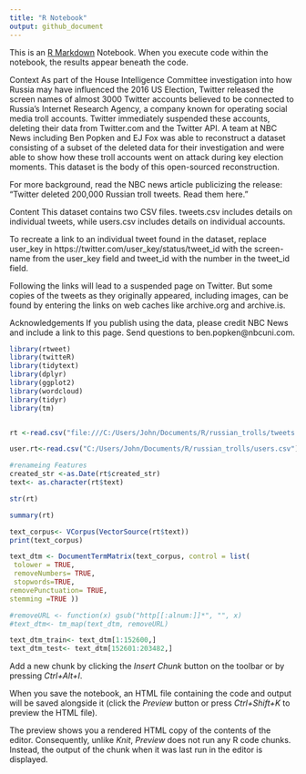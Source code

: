 ```yaml
---
title: "R Notebook"
output: github_document
---
```


This is an [R Markdown](http://rmarkdown.rstudio.com) Notebook. When you execute code within the notebook, the results appear beneath the code. 

Context
As part of the House Intelligence Committee investigation into how Russia may have influenced the 2016 US Election, Twitter released the screen names of almost 3000 Twitter accounts believed to be connected to Russia’s Internet Research Agency, a company known for operating social media troll accounts. Twitter immediately suspended these accounts, deleting their data from Twitter.com and the Twitter API. A team at NBC News including Ben Popken and EJ Fox was able to reconstruct a dataset consisting of a subset of the deleted data for their investigation and were able to show how these troll accounts went on attack during key election moments. This dataset is the body of this open-sourced reconstruction.

For more background, read the NBC news article publicizing the release: "Twitter deleted 200,000 Russian troll tweets. Read them here."

Content
This dataset contains two CSV files. tweets.csv includes details on individual tweets, while users.csv includes details on individual accounts.

To recreate a link to an individual tweet found in the dataset, replace user_key in https://twitter.com/user_key/status/tweet_id with the screen-name from the user_key field and tweet_id with the number in the tweet_id field.

Following the links will lead to a suspended page on Twitter. But some copies of the tweets as they originally appeared, including images, can be found by entering the links on web caches like archive.org and archive.is.

Acknowledgements
If you publish using the data, please credit NBC News and include a link to this page. Send questions to ben.popken@nbcuni.com. 

```r

library(rtweet)
library(twitteR)
library(tidytext)
library(dplyr)
library(ggplot2)
library(wordcloud)
library(tidyr)
library(tm)


rt <-read.csv("file:///C:/Users/John/Documents/R/russian_trolls/tweets.csv/tweets.csv")

user.rt<-read.csv("C:/Users/John/Documents/R/russian_trolls/users.csv")

#renameing Features
created_str <-as.Date(rt$created_str)
text<- as.character(rt$text)

str(rt)

summary(rt)


```

```r

text_corpus<- VCorpus(VectorSource(rt$text))
print(text_corpus)

text_dtm <- DocumentTermMatrix(text_corpus, control = list(
 tolower = TRUE,
 removeNumbers= TRUE,
 stopwords=TRUE,
removePunctuation= TRUE,
stemming =TRUE )) 

#removeURL <- function(x) gsub("http[[:alnum:]]*", "", x)
#text_dtm<- tm_map(text_dtm, removeURL)


```
```r
text_dtm_train<- text_dtm[1:152600,]
text_dtm_test<- text_dtm[152601:203482,]


```

Add a new chunk by clicking the *Insert Chunk* button on the toolbar or by pressing *Ctrl+Alt+I*.

When you save the notebook, an HTML file containing the code and output will be saved alongside it (click the *Preview* button or press *Ctrl+Shift+K* to preview the HTML file).

The preview shows you a rendered HTML copy of the contents of the editor. Consequently, unlike *Knit*, *Preview* does not run any R code chunks. Instead, the output of the chunk when it was last run in the editor is displayed.
